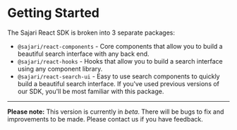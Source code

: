 
<SEO title="Getting Started" description="Build a beautiful search interface using our powerful React SDK." />

# Getting Started

The Sajari React SDK is broken into 3 separate packages:

- `@sajari/react-components` - Core components that allow you to build a beautiful search interface with any back end.
- `@sajari/react-hooks` - Hooks that allow you to build a search interface using any component library.
- `@sajari/react-search-ui` - Easy to use search components to quickly build a beautiful search interface. If you've used previous versions of our SDK, you'll be most familiar with this package.

---

**Please note:** This version is currently in _beta_. There will be bugs to fix and improvements to be made. Please contact us if you have feedback.
